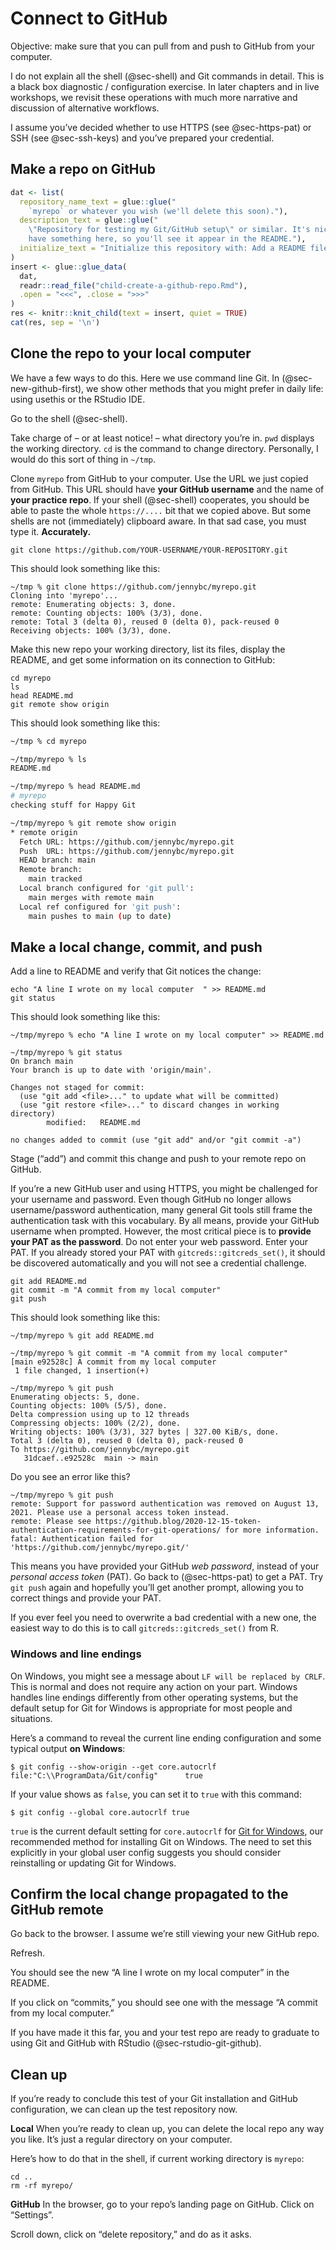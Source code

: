 # Connect to GitHub {#sec-push-pull-github}

Objective: make sure that you can pull from and push to GitHub from your computer.

I do not explain all the shell (@sec-shell) and Git commands in detail. This is a black box diagnostic / configuration exercise. In later chapters and in live workshops, we revisit these operations with much more narrative and discussion of alternative workflows.

I assume you've decided whether to use HTTPS (see @sec-https-pat) or SSH (see @sec-ssh-keys) and you've prepared your credential.

## Make a repo on GitHub

```r
dat <- list(
  repository_name_text = glue::glue("
    `myrepo` or whatever you wish (we'll delete this soon)."),
  description_text = glue::glue("
    \"Repository for testing my Git/GitHub setup\" or similar. It's nice to \\
    have something here, so you'll see it appear in the README."),
  initialize_text = "Initialize this repository with: Add a README file."
)
insert <- glue::glue_data(
  dat,
  readr::read_file("child-create-a-github-repo.Rmd"),
  .open = "<<<", .close = ">>>"
)
res <- knitr::knit_child(text = insert, quiet = TRUE)
cat(res, sep = '\n')
```

## Clone the repo to your local computer {#sec-git-clone-command-line}

We have a few ways to do this. Here we use command line Git. In (@sec-new-github-first), we show other methods that you might prefer in daily life: using usethis or the RStudio IDE.

Go to the shell (@sec-shell).

Take charge of -- or at least notice! -- what directory you're in. `pwd` displays the working directory. `cd` is the command to change directory. Personally, I would do this sort of thing in `~/tmp`.

Clone `myrepo` from GitHub to your computer. Use the URL we just copied from GitHub. This URL should have **your GitHub username** and the name of **your practice repo**. If your shell (@sec-shell) cooperates, you should be able to paste the whole `https://....` bit that we copied above. But some shells are not (immediately) clipboard aware. In that sad case, you must type it. **Accurately.**

``` console
git clone https://github.com/YOUR-USERNAME/YOUR-REPOSITORY.git
```

This should look something like this:

``` console
~/tmp % git clone https://github.com/jennybc/myrepo.git
Cloning into 'myrepo'...
remote: Enumerating objects: 3, done.
remote: Counting objects: 100% (3/3), done.
remote: Total 3 (delta 0), reused 0 (delta 0), pack-reused 0
Receiving objects: 100% (3/3), done.
```

Make this new repo your working directory, list its files, display the README, and get some information on its connection to GitHub:

``` console
cd myrepo
ls
head README.md
git remote show origin
```

This should look something like this:

``` bash
~/tmp % cd myrepo

~/tmp/myrepo % ls
README.md

~/tmp/myrepo % head README.md 
# myrepo
checking stuff for Happy Git

~/tmp/myrepo % git remote show origin
* remote origin
  Fetch URL: https://github.com/jennybc/myrepo.git
  Push  URL: https://github.com/jennybc/myrepo.git
  HEAD branch: main
  Remote branch:
    main tracked
  Local branch configured for 'git pull':
    main merges with remote main
  Local ref configured for 'git push':
    main pushes to main (up to date)
```

## Make a local change, commit, and push

Add a line to README and verify that Git notices the change:

``` console
echo "A line I wrote on my local computer  " >> README.md
git status
```

This should look something like this:

``` console
~/tmp/myrepo % echo "A line I wrote on my local computer" >> README.md

~/tmp/myrepo % git status
On branch main
Your branch is up to date with 'origin/main'.

Changes not staged for commit:
  (use "git add <file>..." to update what will be committed)
  (use "git restore <file>..." to discard changes in working directory)
        modified:   README.md

no changes added to commit (use "git add" and/or "git commit -a")
```

Stage ("add") and commit this change and push to your remote repo on GitHub.

If you're a new GitHub user and using HTTPS, you might be challenged for your username and password. Even though GitHub no longer allows username/password authentication, many general Git tools still frame the authentication task with this vocabulary. By all means, provide your GitHub username when prompted. However, the most critical piece is to **provide your PAT as the password**. Do not enter your web password. Enter your PAT. If you already stored your PAT with `gitcreds::gitcreds_set()`, it should be discovered automatically and you will not see a credential challenge.

``` console
git add README.md
git commit -m "A commit from my local computer"
git push
```

This should look something like this:

``` console
~/tmp/myrepo % git add README.md

~/tmp/myrepo % git commit -m "A commit from my local computer"
[main e92528c] A commit from my local computer
 1 file changed, 1 insertion(+)
 
~/tmp/myrepo % git push
Enumerating objects: 5, done.
Counting objects: 100% (5/5), done.
Delta compression using up to 12 threads
Compressing objects: 100% (2/2), done.
Writing objects: 100% (3/3), 327 bytes | 327.00 KiB/s, done.
Total 3 (delta 0), reused 0 (delta 0), pack-reused 0
To https://github.com/jennybc/myrepo.git
   31dcaef..e92528c  main -> main
```

Do you see an error like this?

``` console
~/tmp/myrepo % git push                                                     
remote: Support for password authentication was removed on August 13, 2021. Please use a personal access token instead.
remote: Please see https://github.blog/2020-12-15-token-authentication-requirements-for-git-operations/ for more information.
fatal: Authentication failed for 'https://github.com/jennybc/myrepo.git/'
```

This means you have provided your GitHub *web password*, instead of your *personal access token* (PAT). Go back to (@sec-https-pat) to get a PAT. Try `git push` again and hopefully you'll get another prompt, allowing you to correct things and provide your PAT.

If you ever feel you need to overwrite a bad credential with a new one, the easiest way to do this is to call `gitcreds::gitcreds_set()` from R.

### Windows and line endings

On Windows, you might see a message about `LF will be replaced by CRLF`. This is normal and does not require any action on your part. Windows handles line endings differently from other operating systems, but the default setup for Git for Windows is appropriate for most people and situations.

Here's a command to reveal the current line ending configuration and some typical output **on Windows**:

``` console
$ git config --show-origin --get core.autocrlf
file:"C:\\ProgramData/Git/config"      true
```

If your value shows as `false`, you can set it to `true` with this command:

``` console
$ git config --global core.autocrlf true
```

`true` is the current default setting for `core.autocrlf` for [Git for Windows](#install-git-windows), our recommended method for installing Git on Windows. The need to set this explicitly in your global user config suggests you should consider reinstalling or updating Git for Windows.

## Confirm the local change propagated to the GitHub remote

Go back to the browser. I assume we're still viewing your new GitHub repo.

Refresh.

You should see the new "A line I wrote on my local computer" in the README.

If you click on "commits," you should see one with the message "A commit from my local computer."

If you have made it this far, you and your test repo are ready to graduate to using Git and GitHub with RStudio (@sec-rstudio-git-github).

## Clean up

If you're ready to conclude this test of your Git installation and GitHub configuration, we can clean up the test repository now.

**Local** When you're ready to clean up, you can delete the local repo any way you like. It's just a regular directory on your computer.

Here's how to do that in the shell, if current working directory is `myrepo`:

``` console
cd ..
rm -rf myrepo/
```

**GitHub** In the browser, go to your repo's landing page on GitHub. Click on "Settings".

Scroll down, click on "delete repository," and do as it asks.

